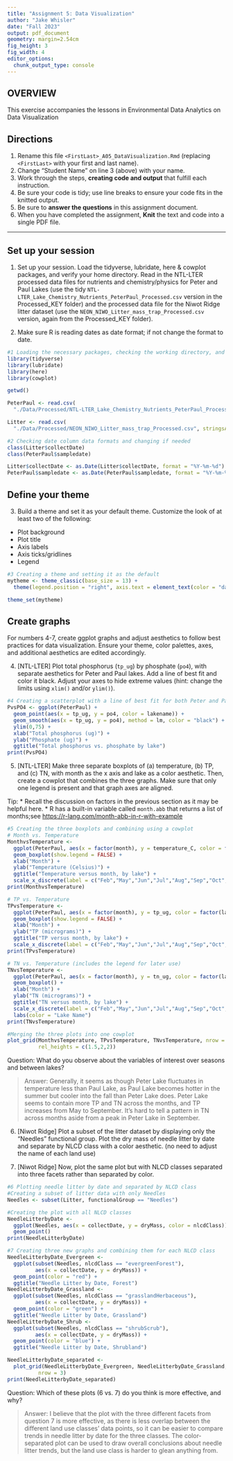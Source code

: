 ```yaml
---
title: "Assignment 5: Data Visualization"
author: "Jake Whisler"
date: "Fall 2023"
output: pdf_document
geometry: margin=2.54cm
fig_height: 3
fig_width: 4
editor_options: 
  chunk_output_type: console
---
```


## OVERVIEW

This exercise accompanies the lessons in Environmental Data Analytics on Data Visualization 

## Directions
1.  Rename this file `<FirstLast>_A05_DataVisualization.Rmd` (replacing `<FirstLast>` with your first and last name).
2. Change "Student Name" on line 3 (above) with your name.
3. Work through the steps, **creating code and output** that fulfill each instruction.
4. Be sure your code is tidy; use line breaks to ensure your code fits in the knitted output.
5. Be sure to **answer the questions** in this assignment document.
6. When you have completed the assignment, **Knit** the text and code into a single PDF file.

---

## Set up your session 

1. Set up your session. Load the tidyverse, lubridate, here & cowplot packages, and verify your home directory. Read in the NTL-LTER processed data files for nutrients and chemistry/physics for Peter and Paul Lakes (use the tidy `NTL-LTER_Lake_Chemistry_Nutrients_PeterPaul_Processed.csv` version in the Processed_KEY folder) and the processed data file for the Niwot Ridge litter dataset (use the `NEON_NIWO_Litter_mass_trap_Processed.csv` version, again from the Processed_KEY folder). 

2. Make sure R is reading dates as date format; if not change the format to date.

```r
#1 Loading the necessary packages, checking the working directory, and grabbing needed files
library(tidyverse)
library(lubridate)
library(here)
library(cowplot)

getwd()

PeterPaul <- read.csv(
  "./Data/Processed/NTL-LTER_Lake_Chemistry_Nutrients_PeterPaul_Processed.csv", stringsAsFactors = TRUE)

Litter <- read.csv(
  "./Data/Processed/NEON_NIWO_Litter_mass_trap_Processed.csv", stringsAsFactors = TRUE)

#2 Checking date column data formats and changing if needed
class(Litter$collectDate)
class(PeterPaul$sampledate)

Litter$collectDate <- as.Date(Litter$collectDate, format = "%Y-%m-%d")
PeterPaul$sampledate <- as.Date(PeterPaul$sampledate, format = "%Y-%m-%d")

```
## Define your theme
3. Build a theme and set it as your default theme. Customize the look of at least two of the following: 
 * Plot background
 * Plot title
 * Axis labels
 * Axis ticks/gridlines
 * Legend

```r
#3 Creating a theme and setting it as the default
mytheme <- theme_classic(base_size = 13) +
  theme(legend.position = "right", axis.text = element_text(color = "darkolivegreen"))

theme_set(mytheme)
```

## Create graphs
For numbers 4-7, create ggplot graphs and adjust aesthetics to follow best practices for data visualization. Ensure your theme, color palettes, axes, and additional aesthetics are edited accordingly.

4. [NTL-LTER] Plot total phosphorus (`tp_ug`) by phosphate (`po4`), with separate aesthetics for Peter and Paul lakes. Add a line of best fit and color it black. Adjust your axes to hide extreme values (hint: change the limits using `xlim()` and/or `ylim()`).

```r
#4 Creating a scatterplot with a line of best fit for both Peter and Paul lakes
PvsPO4 <- ggplot(PeterPaul) +
  geom_point(aes(x = tp_ug, y = po4, color = lakename)) +
  geom_smooth(aes(x = tp_ug, y = po4), method = lm, color = "black") +
  ylim(0,75) +
  xlab("Total phosphorus (ug)") +
  ylab("Phosphate (ug)") +
  ggtitle("Total phosphorus vs. phosphate by lake")
print(PvsPO4)

```


5. [NTL-LTER] Make three separate boxplots of (a) temperature, (b) TP, and (c) TN, with month as the x axis and lake as a color aesthetic. Then, create a cowplot that combines the three graphs. Make sure that only one legend is present and that graph axes are aligned. 

Tip:
* Recall the discussion on factors in the previous section as it may be helpful here. 
* R has a built-in variable called `month.abb` that returns a list of months;see <https://r-lang.com/month-abb-in-r-with-example>

```r
#5 Creating the three boxplots and combining using a cowplot
# Month vs. Temperature
MonthvsTemperature <- 
  ggplot(PeterPaul, aes(x = factor(month), y = temperature_C, color = factor(lakename))) +
  geom_boxplot(show.legend = FALSE) +
  xlab("Month") +
  ylab("Temperature (Celsius)") +
  ggtitle("Temperature versus month, by lake") +
  scale_x_discrete(label = c("Feb","May","Jun","Jul","Aug","Sep","Oct","Nov"))
print(MonthvsTemperature)

# TP vs. Temperature
TPvsTemperature <- 
  ggplot(PeterPaul, aes(x = factor(month), y = tp_ug, color = factor(lakename))) +
  geom_boxplot(show.legend = FALSE) +
  xlab("Month") +
  ylab("TP (micrograms)") +
  ggtitle("TP versus month, by lake") +
  scale_x_discrete(label = c("Feb","May","Jun","Jul","Aug","Sep","Oct","Nov"))
print(TPvsTemperature)

# TN vs. Temperature (includes the legend for later use)
TNvsTemperature <- 
  ggplot(PeterPaul, aes(x = factor(month), y = tn_ug, color = factor(lakename))) +
  geom_boxplot() +
  xlab("Month") +
  ylab("TN (micrograms)") +
  ggtitle("TN versus month, by lake") +
  scale_x_discrete(label = c("Feb","May","Jun","Jul","Aug","Sep","Oct","Nov")) +
  labs(color = "Lake Name")
print(TNvsTemperature)

#Merging the three plots into one cowplot
plot_grid(MonthvsTemperature, TPvsTemperature, TNvsTemperature, nrow = 3, align = 'h',
          rel_heights = c(1.5,2,2))
```

Question: What do you observe about the variables of interest over seasons and between lakes? 

> Answer: Generally, it seems as though Peter Lake fluctuates in temperature less than Paul Lake, as Paul Lake becomes hotter in the summer but cooler into the fall than Peter Lake does. Peter Lake seems to contain more TP and TN across the months, and TP increases from May to September. It's hard to tell a pattern in TN across months aside from a peak in Peter Lake in September.

6. [Niwot Ridge] Plot a subset of the litter dataset by displaying only the "Needles" functional group. Plot the dry mass of needle litter by date and separate by NLCD class with a color aesthetic. (no need to adjust the name of each land use)

7. [Niwot Ridge] Now, plot the same plot but with NLCD classes separated into three facets rather than separated by color. 

```r
#6 Plotting needle litter by date and separated by NLCD class
#Creating a subset of litter data with only Needles
Needles <- subset(Litter, functionalGroup == "Needles")

#Creating the plot with all NLCD classes
NeedleLitterbyDate <- 
  ggplot(Needles, aes(x = collectDate, y = dryMass, color = nlcdClass)) +
  geom_point()
print(NeedleLitterbyDate)

#7 Creating three new graphs and combining them for each NLCD class
NeedleLitterbyDate_Evergreen <- 
  ggplot(subset(Needles, nlcdClass == "evergreenForest"), 
         aes(x = collectDate, y = dryMass)) +
  geom_point(color = "red") +
  ggtitle("Needle Litter by Date, Forest")
NeedleLitterbyDate_Grassland <- 
  ggplot(subset(Needles, nlcdClass == "grasslandHerbaceous"), 
         aes(x = collectDate, y = dryMass)) +
  geom_point(color = "green") +
  ggtitle("Needle Litter by Date, Grassland")
NeedleLitterbyDate_Shrub <- 
  ggplot(subset(Needles, nlcdClass == "shrubScrub"), 
         aes(x = collectDate, y = dryMass)) +
  geom_point(color = "blue") +
  ggtitle("Needle Litter by Date, Shrubland")

NeedleLitterbyDate_separated <-
  plot_grid(NeedleLitterbyDate_Evergreen, NeedleLitterbyDate_Grassland, NeedleLitterbyDate_Shrub,
          nrow = 3)
print(NeedleLitterbyDate_separated)
```
Question: Which of these plots (6 vs. 7) do you think is more effective, and why? 

> Answer: I believe that the plot with the three different facets from question 7 is more effective, as there is less overlap between the different land use classes' data points, so it can be easier to compare trends in needle litter by date for the three classes. The color-separated plot can be used to draw overall conclusions about needle litter trends, but the land use class is harder to glean anything from.